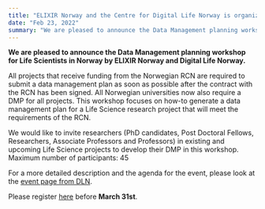 ```yaml
---
title: "ELIXIR Norway and the Centre for Digital Life Norway is organizing a Data Management Planning workshop for Life Science Projects"
date: "Feb 23, 2022"
summary: "We are pleased to announce the Data Management planning workshop for Life Scientists in Norway by ELIXIR Norway and Digital Life Norway."
---
```


**We are pleased to announce the Data Management planning workshop for Life Scientists in Norway by ELIXIR Norway and Digital Life Norway.**

All projects that receive funding from the Norwegian RCN are required
to submit a data management plan as soon as possible after the contract
with the RCN has been signed. All Norwegian universities now also
require a DMP for all projects. This workshop focuses on how-to
generate a data management plan for a Life Science research project
that will meet the requirements of the RCN.

We would like to invite researchers (PhD candidates, Post Doctoral Fellows,
Researchers, Associate Professors and Professors) in existing and upcoming
Life Science projects to develop their DMP in this workshop. Maximum
number of participants: 45

For a more detailed description and the agenda for the event,
please look at the [event page from DLN](https://www.digitallifenorway.org/services/data-management/events/dmp-workshop-for-life-science-04.html).

Please register [here](https://nettskjema.no/a/dmp-apr#/page/1) before **March 31st**.
